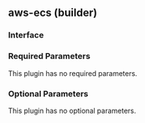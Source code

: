 ## aws-ecs (builder)

### Interface

### Required Parameters

This plugin has no required parameters.

### Optional Parameters

This plugin has no optional parameters.
